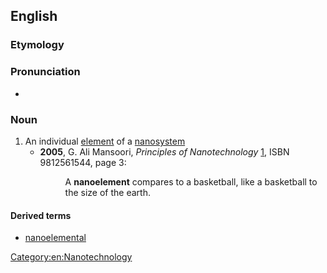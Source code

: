 ==English==

===Etymology===

{{prefix|nano|element|lang=en}}

===Pronunciation===

* {{IPA|/nænoʊˈɛləmɪnt/|lang=en}}

===Noun===
{{en-noun}}

# An individual [[element]] of a [[nanosystem]]
#* '''2005''', G. Ali Mansoori, ''Principles of Nanotechnology'' [http://books.google.com/books?id=ALpdrIPKFnkC], ISBN 9812561544, page 3:
#*: A '''nanoelement''' compares to a basketball, like a basketball to the size of the earth.

====Derived terms====
* [[nanoelemental]]

[[Category:en:Nanotechnology]]